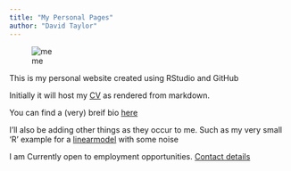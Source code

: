 ```yaml
---
title: "My Personal Pages"
author: "David Taylor"
---
```


![me](images/dbt.jpg)

This is my personal website created using RStudio and GitHub

Initially it will host my [CV](CV.html) as rendered from markdown.

You can find a (very) breif bio [here](About_Me.html)

I'll also be adding other things as they occur to me.
Such as my very small 'R' example for a [linearmodel](linearmodel.html) with some noise

I am Currently open to employment opportunities.
[Contact details](Contact_Me.html)

